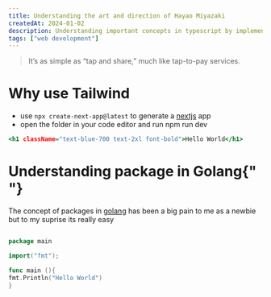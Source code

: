 ```yaml
---
title: Understanding the art and direction of Hayao Miyazaki
createdAt: 2024-01-02
description: Understanding important concepts in typescript by implementing a In-Memory key value store
tags: ["web development"]
---
```


> It’s as simple as “tap and share,” much like tap-to-pay services.

# Why use Tailwind

- use `npx create-next-app@latest` to generate a [nextjs](https://nextjs.org) app
- open the folder in your code editor and run npm run dev

```html:index.html
<h1 className="text-blue-700 text-2xl font-bold">Hello World</h1>
```

# Understanding package in Golang{" "}

The concept of packages in [golang](http://go.dev) has been a big pain to me
as a newbie but to my suprise its really easy

```go:main.go {2,4-5} showLineNumbers

package main

import("fmt");

func main (){
fmt.Println("Hello World")
}

```
